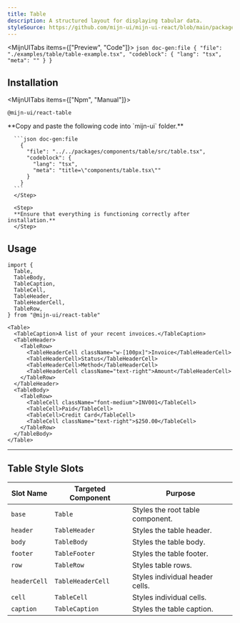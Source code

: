 ```yaml
---
title: Table
description: A structured layout for displaying tabular data.
styleSource: https://github.com/mijn-ui/mijn-ui-react/blob/main/packages/theme/src/components/table.ts
---
```



<MijnUITabs items={["Preview", "Code"]}>
  <MijnUITabsContent value="Preview">
    <ComponentPreview className="p-10">
      <TableExample />
    </ComponentPreview>
  </MijnUITabsContent>
  <MijnUITabsContent value="Code">
    ```json doc-gen:file
    {
      "file": "./examples/table/table-example.tsx",
      "codeblock": {
        "lang": "tsx",
        "meta": ""
      }
    }
    ```
  </MijnUITabsContent>
</MijnUITabs>

## Installation

<MijnUITabs items={["Npm", "Manual"]}>
  <MijnUITabsContent value="Npm">
  ```package-install
  @mijn-ui/react-table
  ```
  </MijnUITabsContent>
  <MijnUITabsContent value="Manual">
    <Steps>
      <Step>
      **Copy and paste the following code into `mijn-ui` folder.**

      ```json doc-gen:file
        {
          "file": "../../packages/components/table/src/table.tsx",
          "codeblock": {
            "lang": "tsx",
            "meta": "title=\"components/table.tsx\""
          }
        }
      ```
      </Step>

      <Step>
      **Ensure that everything is functioning correctly after installation.**
      </Step>

  </Steps>
  </MijnUITabsContent>
</MijnUITabs>

## Usage

```tsx
import {
  Table,
  TableBody,
  TableCaption,
  TableCell,
  TableHeader,
  TableHeaderCell,
  TableRow,
} from "@mijn-ui/react-table"
```

```tsx
<Table>
  <TableCaption>A list of your recent invoices.</TableCaption>
  <TableHeader>
    <TableRow>
      <TableHeaderCell className="w-[100px]">Invoice</TableHeaderCell>
      <TableHeaderCell>Status</TableHeaderCell>
      <TableHeaderCell>Method</TableHeaderCell>
      <TableHeaderCell className="text-right">Amount</TableHeaderCell>
    </TableRow>
  </TableHeader>
  <TableBody>
    <TableRow>
      <TableCell className="font-medium">INV001</TableCell>
      <TableCell>Paid</TableCell>
      <TableCell>Credit Card</TableCell>
      <TableCell className="text-right">$250.00</TableCell>
    </TableRow>
  </TableBody>
</Table>
```

---

## Table Style Slots

| **Slot Name** | **Targeted Component** | **Purpose**                      |
| ------------- | ---------------------- | -------------------------------- |
| `base`        | `Table`                | Styles the root table component. |
| `header`      | `TableHeader`          | Styles the table header.         |
| `body`        | `TableBody`            | Styles the table body.           |
| `footer`      | `TableFooter`          | Styles the table footer.         |
| `row`         | `TableRow`             | Styles table rows.               |
| `headerCell`  | `TableHeaderCell`      | Styles individual header cells.  |
| `cell`        | `TableCell`            | Styles individual cells.         |
| `caption`     | `TableCaption`         | Styles the table caption.        |
